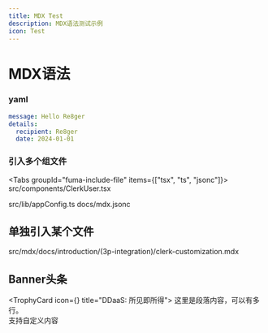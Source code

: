 ```yaml
---
title: MDX Test
description: MDX语法测试示例
icon: Test
---
```


# MDX语法

### yaml

```yaml title="shiki.noextension"
message: Hello Re8ger
details:
  recipient: Re8ger
  date: 2024-01-01
```

### 引入多个组文件
<Tabs groupId="fuma-include-file" items={["tsx", "ts", "jsonc"]}>
  <Tab value="tsx">
    <include cwd lang="tsx" meta='title="ClerkUser.tsx"'>
      src/components/ClerkUser.tsx
    </include>
  </Tab>

  <Tab value="ts">
    <include cwd lang="ts" meta='title="appConfig.ts"'>
      src/lib/appConfig.ts
    </include>
  </Tab>

  <Tab value="jsonc">
    <include cwd lang="jsonc" meta='title="mdx.jsonc"'>
      docs/mdx.jsonc
    </include>
  </Tab>
</Tabs>

## 单独引入某个文件
<include cwd lang="mdx" meta='title="clerk-customization.mdx"'>
  src/mdx/docs/introduction/(3p-integration)/clerk-customization.mdx
</include>

## Banner头条

<TrophyCard icon={<Fingerprint />} title="DDaaS: 所见即所得">
  这里是段落内容，可以有多行。<br/>
  支持自定义内容
</TrophyCard>